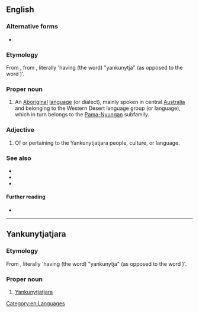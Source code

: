 ==English==
{{wikipedia}}

===Alternative forms===
* {{l|en|Yankuntjatjarra}}

===Etymology===
From {{der|en|kdd|Yankunytjatjara}}, from {{compound|kdd|yankunytja|tjara|nocat=1}}, literally 'having (the word) "yankunytja" (as opposed to the word {{m|pjt|pitjantja}})'.

===Proper noun===
{{en-proper noun}}

# An [[Aboriginal]] [[language]] (or dialect), mainly spoken in central [[Australia]] and belonging to the Western Desert language group (or language), which in turn belongs to the [[Pama-Nyungan]] subfamily.

===Adjective===
{{en-adj|-}}

# Of or pertaining to the Yankunytjatjara people, culture, or language.

===See also===
* {{l|en|Ngaanyatjarra}}
* {{l|en|Ngaatjatjarra}}
* {{l|en|Pitjantjatjara}}

====Further reading====
* {{ethnologue|code=kdd}}

[[Category:en:Languages]]

----

==Yankunytjatjara==

===Etymology===
From {{compound|kdd|yankunytja|tjara}}, literally 'having (the word) "yankunytja" (as opposed to the word {{m|pjt|pitjantja}})'.

===Proper noun===
{{head|kdd|proper nouns}}

# [[#English|Yankunytjatjara]]